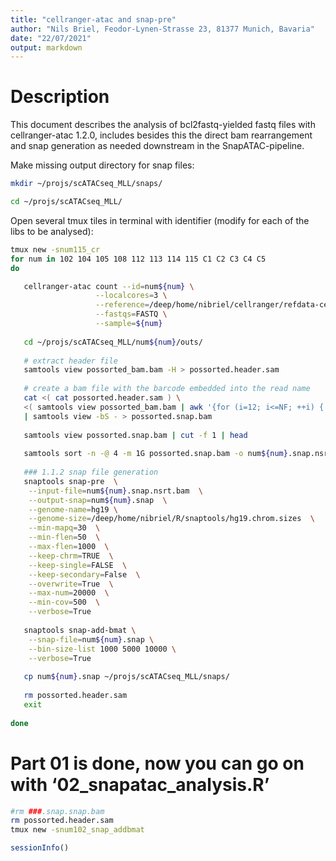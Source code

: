 ```yaml
---
title: "cellranger-atac and snap-pre"
author: "Nils Briel, Feodor-Lynen-Strasse 23, 81377 Munich, Bavaria"
date: "22/07/2021"
output: markdown
---
```


# Description
This document describes the analysis of bcl2fastq-yielded fastq files with cellranger-atac 1.2.0, includes besides this the direct bam rearrangement and snap generation as needed downstream in the SnapATAC-pipeline.


Make missing output directory for snap files:
```bash
mkdir ~/projs/scATACseq_MLL/snaps/

cd ~/projs/scATACseq_MLL/
```

Open several tmux tiles in terminal with identifier (modify for each of the libs to be analysed):
```bash
tmux new -snum115_cr
for num in 102 104 105 108 112 113 114 115 C1 C2 C3 C4 C5
do

   cellranger-atac count --id=num${num} \
                   --localcores=3 \
                   --reference=/deep/home/nibriel/cellranger/refdata-cellranger-atac-hg19-1.2.0 \
                   --fastqs=FASTQ \
                   --sample=${num} 
   
   cd ~/projs/scATACseq_MLL/num${num}/outs/
   
   # extract header file
   samtools view possorted_bam.bam -H > possorted.header.sam
   
   # create a bam file with the barcode embedded into the read name
   cat <( cat possorted.header.sam ) \
   <( samtools view possorted_bam.bam | awk '{for (i=12; i<=NF; ++i) { if ($i ~ "^CB:Z:"){ td[substr($i,1,2)] = substr($i,6,length($i)-5); } }; printf "%s:%s\n", td["CB"], $0 }' ) \
   | samtools view -bS - > possorted.snap.bam
   
   samtools view possorted.snap.bam | cut -f 1 | head 
   
   samtools sort -n -@ 4 -m 1G possorted.snap.bam -o num${num}.snap.nsrt.bam
   
   ### 1.1.2 snap file generation
   snaptools snap-pre  \
   	--input-file=num${num}.snap.nsrt.bam  \
   	--output-snap=num${num}.snap  \
   	--genome-name=hg19 \
   	--genome-size=/deep/home/nibriel/R/snaptools/hg19.chrom.sizes  \
   	--min-mapq=30  \
   	--min-flen=50  \
   	--max-flen=1000  \
   	--keep-chrm=TRUE  \
   	--keep-single=FALSE  \
   	--keep-secondary=False  \
   	--overwrite=True  \
   	--max-num=20000  \
   	--min-cov=500  \
   	--verbose=True
   	
   snaptools snap-add-bmat \
    --snap-file=num${num}.snap \
    --bin-size-list 1000 5000 10000 \
    --verbose=True
   	
   cp num${num}.snap ~/projs/scATACseq_MLL/snaps/	
   
   rm possorted.header.sam
   exit
   
done
```

# Part 01 is done, now you can go on with '02_snapatac_analysis.R' 

```bash
#rm ###.snap.snap.bam 
rm possorted.header.sam
tmux new -snum102_snap_addbmat
```
```r
sessionInfo()
```

